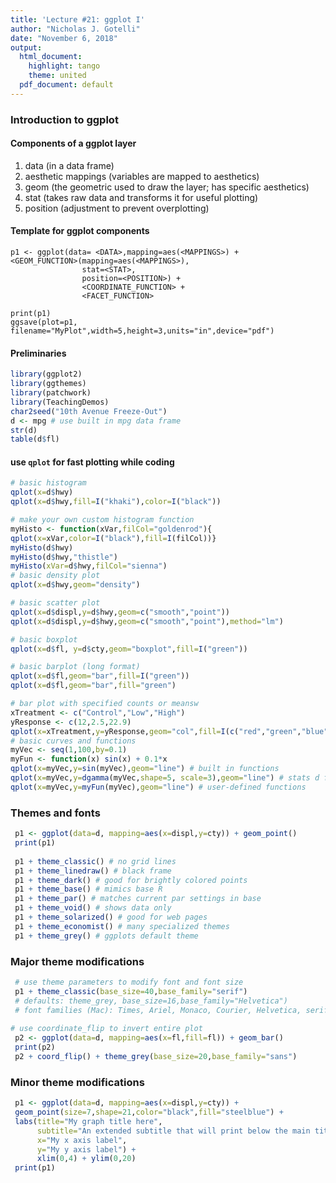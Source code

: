 ---
title: 'Lecture #21: ggplot I'
author: "Nicholas J. Gotelli"
date: "November 6, 2018"
output:
  html_document:
    highlight: tango
    theme: united
  pdf_document: default
---
### Introduction to ggplot

#### Components of a ggplot layer
1. data (in a data frame)
2. aesthetic mappings (variables are mapped to aesthetics)
3. geom (the geometric used to draw the layer; has specific aesthetics)
4. stat (takes raw data and transforms it for useful plotting)
5. position (adjustment to prevent overplotting)

#### Template for ggplot components
```
p1 <- ggplot(data= <DATA>,mapping=aes(<MAPPINGS>) + 
<GEOM_FUNCTION>(mapping=aes(<MAPPINGS>),
                stat=<STAT>,
                position=<POSITION>) +
                <COORDINATE_FUNCTION> +
                <FACET_FUNCTION>

print(p1)
ggsave(plot=p1, filename="MyPlot",width=5,height=3,units="in",device="pdf")
```

#### Preliminaries
```{r}
library(ggplot2)
library(ggthemes)
library(patchwork)
library(TeachingDemos)
char2seed("10th Avenue Freeze-Out")
d <- mpg # use built in mpg data frame
str(d)
table(d$fl)

```

#### use `qplot` for fast plotting while coding

```{r,warning=FALSE,message=FALSE}
# basic histogram
qplot(x=d$hwy)
qplot(x=d$hwy,fill=I("khaki"),color=I("black"))

# make your own custom histogram function
myHisto <- function(xVar,filCol="goldenrod"){
qplot(x=xVar,color=I("black"),fill=I(filCol))}
myHisto(d$hwy)
myHisto(d$hwy,"thistle")
myHisto(xVar=d$hwy,filCol="sienna")
# basic density plot
qplot(x=d$hwy,geom="density")

# basic scatter plot
qplot(x=d$displ,y=d$hwy,geom=c("smooth","point"))
qplot(x=d$displ,y=d$hwy,geom=c("smooth","point"),method="lm")

# basic boxplot
qplot(x=d$fl, y=d$cty,geom="boxplot",fill=I("green"))       

# basic barplot (long format)
qplot(x=d$fl,geom="bar",fill=I("green"))
qplot(x=d$fl,geom="bar",fill="green")

# bar plot with specified counts or meansw
xTreatment <- c("Control","Low","High")
yResponse <- c(12,2.5,22.9)
qplot(x=xTreatment,y=yResponse,geom="col",fill=I(c("red","green","blue")))
# basic curves and functions
myVec <- seq(1,100,by=0.1)
myFun <- function(x) sin(x) + 0.1*x
qplot(x=myVec,y=sin(myVec),geom="line") # built in functions
qplot(x=myVec,y=dgamma(myVec,shape=5, scale=3),geom="line") # stats d functions
qplot(x=myVec,y=myFun(myVec),geom="line") # user-defined functions

```

### Themes and fonts

```{r,warning=FALSE,message=FALSE}
 p1 <- ggplot(data=d, mapping=aes(x=displ,y=cty)) + geom_point()
 print(p1)
 
 p1 + theme_classic() # no grid lines
 p1 + theme_linedraw() # black frame
 p1 + theme_dark() # good for brightly colored points
 p1 + theme_base() # mimics base R
 p1 + theme_par() # matches current par settings in base
 p1 + theme_void() # shows data only
 p1 + theme_solarized() # good for web pages
 p1 + theme_economist() # many specialized themes
 p1 + theme_grey() # ggplots default theme
``` 

### Major theme modifications 

```{r, warning=FALSE,message=FALSE}
 # use theme parameters to modify font and font size
 p1 + theme_classic(base_size=40,base_family="serif")
 # defaults: theme_grey, base_size=16,base_family="Helvetica")
 # font families (Mac): Times, Ariel, Monaco, Courier, Helvetica, serif,sans
 
# use coordinate_flip to invert entire plot
 p2 <- ggplot(data=d, mapping=aes(x=fl,fill=fl)) + geom_bar()
 print(p2)
 p2 + coord_flip() + theme_grey(base_size=20,base_family="sans")
```

### Minor theme modifications
```{r, warning=FALSE, message=FALSE}

 p1 <- ggplot(data=d, mapping=aes(x=displ,y=cty)) + 
 geom_point(size=7,shape=21,color="black",fill="steelblue") +
 labs(title="My graph title here",
      subtitle="An extended subtitle that will print below the main title",
      x="My x axis label",
      y="My y axis label") +
      xlim(0,4) + ylim(0,20)
 print(p1)
 
```

